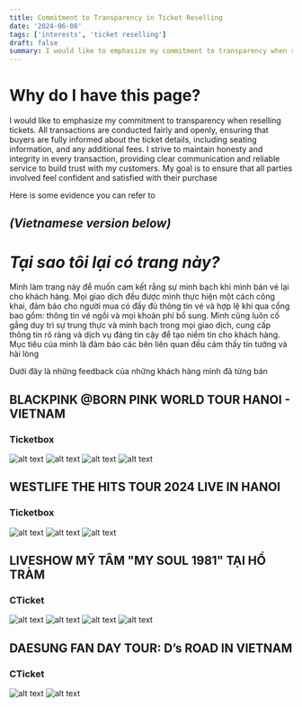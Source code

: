 ```yaml
---
title: Commitment to Transparency in Ticket Reselling
date: '2024-06-08'
tags: ['interests', 'ticket reselling']
draft: false
summary: I would like to emphasize my commitment to transparency when reselling tickets (Mình làm trang này để muốn cam kết rằng sự minh bạch khi mình bán vé lại cho khách hàng)
---
```


# Why do I have this page?

I would like to emphasize my commitment to transparency when reselling tickets. All transactions are conducted fairly and openly, ensuring that buyers are fully informed about the ticket details, including seating information, and any additional fees. I strive to maintain honesty and integrity in every transaction, providing clear communication and reliable service to build trust with my customers. My goal is to ensure that all parties involved feel confident and satisfied with their purchase

Here is some evidence you can refer to

## *(Vietnamese version below)*

# *Tại sao tôi lại có trang này?*

Mình làm trang này để muốn cam kết rằng sự minh bạch khi mình bán vé lại cho khách hàng. Mọi giao dịch đều được mình thực hiện một cách công khai, đảm bảo cho người mua có đầy đủ thông tin vé và hợp lệ khi qua cổng bao gồm: thông tin vé ngồi và mọi khoản phí bổ sung. Mình cũng luôn cố gắng duy trì sự trung thực và minh bạch trong mọi giao dịch, cung cấp thông tin rõ ràng và dịch vụ đáng tin cậy để tạo niềm tin cho khách hàng. Mục tiêu của mình là đảm bảo các bên liên quan đều cảm thấy tin tưởng và hài lòng

Dưới đây là những feedback của những khách hàng mình đã từng bán

## BLACKPINK @BORN PINK WORLD TOUR HANOI - VIETNAM 
### Ticketbox
![alt text](/static/images/blog/tickets.png)
![alt text](/static/images/blog/blackpink-1.png)
![alt text](/static/images/blog/blackpink-2.png)
![alt text](/static/images/blog/blackpink-3.png)

## WESTLIFE THE HITS TOUR 2024 LIVE IN HANOI
### Ticketbox
![alt text](/static/images/blog/westlife-1.png)
![alt text](/static/images/blog/westlife-2.png)
![alt text](/static/images/blog/westlife-3.png)

## LIVESHOW MỸ TÂM "MY SOUL 1981" TẠI HỒ TRÀM
### CTicket
![alt text](/static/images/blog/my-tam-4.png)
![alt text](/static/images/blog/my-tam-1.png)
![alt text](/static/images/blog/my-tam-2.png)
![alt text](/static/images/blog/my-tam-3.png)

## DAESUNG FAN DAY TOUR: D’s ROAD IN VIETNAM
### CTicket
![alt text](/static/images/blog/deasung-cticket-2.png)
![alt text](/static/images/blog/deasung-cticket.png)

